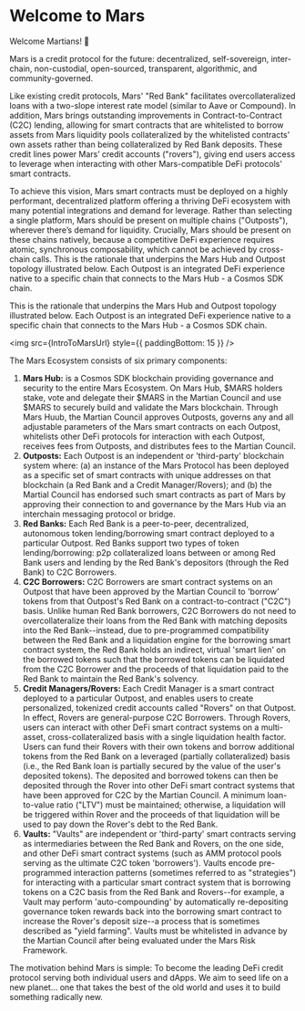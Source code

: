 # Welcome to Mars


Welcome Martians! 🔴

Mars is a credit protocol for the future: decentralized, self-sovereign, inter-chain, non-custodial, open-sourced, transparent, algorithmic, and community-governed. 

Like existing credit protocols, Mars' "Red Bank" facilitates overcollateralized loans with a two-slope interest rate model (similar to Aave or Compound). In addition, Mars brings outstanding improvements in Contract-to-Contract (C2C) lending, allowing for smart contracts that are whitelisted to borrow assets from Mars liquidity pools collateralized by the whitelisted contracts' own assets rather than being collateralized by Red Bank deposits. These credit lines power Mars’ credit accounts ("rovers"), giving end users access to leverage when interacting with other Mars-compatible DeFi protocols' smart contracts.

To achieve this vision, Mars smart contracts must be deployed on a highly performant, decentralized platform offering a thriving DeFi ecosystem with many potential integrations and demand for leverage. Rather than selecting a single platform, Mars should be present on multiple chains ("Outposts"), wherever there’s demand for liquidity. Crucially, Mars should be present on these chains natively, because a competitive DeFi experience requires atomic, synchronous composability, which cannot be achieved by cross-chain calls.
This is the rationale that underpins the Mars Hub and Outpost topology illustrated below. Each Outpost is an integrated DeFi experience native to a specific chain that connects to the Mars Hub - a Cosmos SDK chain. 

This is the rationale that underpins the Mars Hub and Outpost topology illustrated below. Each Outpost is an integrated DeFi experience native to a specific chain that connects to the Mars Hub - a Cosmos SDK chain. 

<img src={IntroToMarsUrl} style={{ paddingBottom: 15 }} />

The Mars Ecosystem consists of six primary components: 

1. **Mars Hub:** is a Cosmos SDK blockchain providing governance and security to the entire Mars Ecosystem. On Mars Hub, $MARS holders stake, vote and delegate their $MARS in the Martian Council and use $MARS to securely build and validate the Mars blockchain. Through Mars Huub, the Martian Council approves Outposts, governs any and all adjustable parameters of the Mars smart contracts on each Outpost, whitelists other DeFi protocols for interaction with each Outpost, receives fees from Outposts, and distributes fees to the Martian Council. 
2. **Outposts:** Each Outpost is an independent or 'third-party' blockchain system where: (a) an instance of the Mars Protocol has been deployed as a specific set of smart contracts with unique addresses on that blockchain (a Red Bank and a Credit Manager/Rovers); and (b) the Martial Council has endorsed such smart contracts as part of Mars by approving their connection to and governance by the Mars Hub via an interchain messaging protocol or bridge. 
3. **Red Banks:** Each Red Bank is a peer-to-peer, decentralized, autonomous token lending/borrowing smart contract deployed to a particular Outpost. Red Banks support two types of token lending/borrowing: p2p collateralized loans between or among Red Bank users and lending by the Red Bank's depositors (through the Red Bank) to C2C Borrowers. 
4. **C2C Borrowers:** C2C Borrowers are smart contract systems on an Outpost that have been approved by the Martian Council to 'borrow' tokens from that Outpost's Red Bank on a contract-to-contract ("C2C") basis. Unlike human Red Bank borrowers, C2C Borrowers do not need to overcollateralize their loans from the Red Bank with matching deposits into the Red Bank--instead, due to pre-programmed compatibility between the Red Bank and a liquidation engine for the borrowing smart contract system, the Red Bank holds an indirect, virtual 'smart lien' on the borrowed tokens such that the borrowed tokens can be liquidated from the C2C Borrower and the proceeds of that liquidation paid to the Red Bank to maintain the Red Bank's solvency.  
5. **Credit Managers/Rovers:** Each Credit Manager is a smart contract deployed to a particular Outpost, and enables users to create personalized, tokenized credit accounts called "Rovers" on that Outpost. In effect, Rovers are general-purpose C2C Borrowers. Through Rovers, users can interact with other DeFi smart contract systems on a multi-asset, cross-collateralized basis with a single liquidation health factor. Users can fund their Rovers with their own tokens and borrow additional tokens from the Red Bank on a leveraged (partially collateralized) basis (i.e., the Red Bank loan is partially secured by the value of the user's deposited tokens). The deposited and borrowed tokens can then be deposited through the Rover into other DeFi smart contract systems that have been approved for C2C by the Martian Council. A minimum loan-to-value ratio ("LTV") must be maintained; otherwise, a liquidation will be triggered within Rover and the proceeds of that liquidation will be used to pay down the Rover's debt to the Red Bank. 
6. **Vaults:** "Vaults" are independent or 'third-party' smart contracts serving as intermediaries between the Red Bank and Rovers, on the one side, and other DeFi smart contract systems (such as AMM protocol pools serving as the ultimate C2C token 'borrowers'). Vaults encode pre-programmed interaction patterns (sometimes referred to as "strategies") for interacting with a particular smart contract system that is borrowing tokens on a C2C basis from the Red Bank and Rovers--for example, a Vault may perform 'auto-compounding' by automatically re-depositing governance token rewards back into the borrowing smart contract to increase the Rover's deposit size--a process that is sometimes described as "yield farming". Vaults must be whitelisted in advance by the Martian Council after being evaluated under the Mars Risk Framework.  

The motivation behind Mars is simple: To become the leading DeFi credit protocol serving both individual users and dApps. We aim to seed life on a new planet… one that takes the best of the old world and uses it to build something radically new. 
